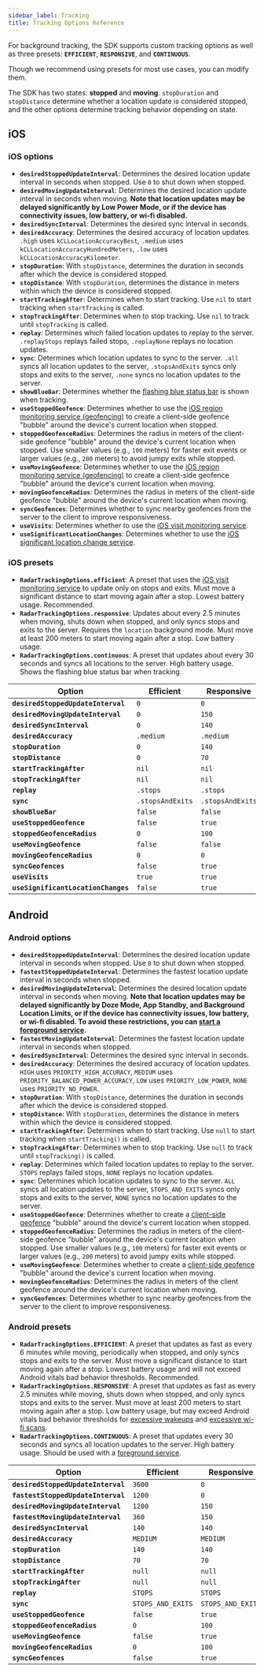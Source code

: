 ```yaml
---
sidebar_label: Tracking
title: Tracking Options Reference
---
```


For background tracking, the SDK supports custom tracking options as well as three presets: **`EFFICIENT`**, **`RESPONSIVE`**, and **`CONTINUOUS`**.

Though we recommend using presets for most use cases, you can modify them.

The SDK has two states: **stopped** and **moving**. `stopDuration` and `stopDistance` determine whether a location update is considered stopped, and the other options determine tracking behavior depending on state.

## iOS

### iOS options

- **`desiredStoppedUpdateInterval`**: Determines the desired location update interval in seconds when stopped. Use `0` to shut down when stopped.
- **`desiredMovingUpdateInterval`**: Determines the desired location update interval in seconds when moving. **Note that location updates may be delayed significantly by Low Power Mode, or if the device has connectivity issues, low battery, or wi-fi disabled.**
- **`desiredSyncInterval`**: Determines the desired sync interval in seconds.
- **`desiredAccuracy`**: Determines the desired accuracy of location updates.  `.high` uses `kCLLocationAccuracyBest`, `.medium` uses `kCLLocationAccuracyHundredMeters`, `.low` uses `kCLLocationAccuracyKilometer`.
- **`stopDuration`**: With `stopDistance`, determines the duration in seconds after which the device is considered stopped.
- **`stopDistance`**: With `stopDuration`, determines the distance in meters within which the device is considered stopped.
- **`startTrackingAfter`**: Determines when to start tracking. Use `nil` to start tracking when `startTracking` is called.
- **`stopTrackingAfter`**: Determines when to stop tracking. Use `nil` to track until `stopTracking` is called.
- **`replay`**: Determines which failed location updates to replay to the server. `.replayStops` replays failed stops, `.replayNone` replays no location updates.
- **`sync`**: Determines which location updates to sync to the server. `.all` syncs all location updates to the server, `.stopsAndExits` syncs only stops and exits to the server, `.none` syncs no location updates to the server.
- **`showBlueBar`**: Determines whether the [flashing blue status bar](https://developer.apple.com/documentation/corelocation/cllocationmanager/2923541-showsbackgroundlocationindicator) is shown when tracking.
- **`useStoppedGeofence`**: Determines whether to use the [iOS region monitoring service (geofencing)](https://developer.apple.com/documentation/corelocation/monitoring_the_user_s_proximity_to_geographic_regions) to create a client-side geofence "bubble" around the device's current location when stopped.
- **`stoppedGeofenceRadius`**: Determines the radius in meters of the client-side geofence "bubble" around the device's current location when stopped. Use smaller values (e.g., `100` meters) for faster exit events or larger values (e.g., `200` meters) to avoid jumpy exits while stopped.
- **`useMovingGeofence`**: Determines whether to use the [iOS region monitoring service (geofencing)](https://developer.apple.com/documentation/corelocation/monitoring_the_user_s_proximity_to_geographic_regions) to create a client-side geofence "bubble" around the device's current location when moving.
- **`movingGeofenceRadius`**: Determines the radius in meters of the client-side geofence "bubble" around the device's current location when moving.
- **`syncGeofences`**: Determines whether to sync nearby geofences from the server to the client to improve responsiveness.
- **`useVisits`**: Determines whether to use the [iOS visit monitoring service](https://developer.apple.com/documentation/corelocation/getting_the_user_s_location/using_the_visits_location_service).
- **`useSignificantLocationChanges`**: Determines whether to use the [iOS significant location change service](https://developer.apple.com/documentation/corelocation/getting_the_user_s_location/using_the_significant-change_location_service).

### iOS presets

- **`RadarTrackingOptions.efficient`**: A preset that uses the [iOS visit monitoring service](https://developer.apple.com/documentation/corelocation/getting_the_user_s_location/using_the_visits_location_service) to update only on stops and exits. Must move a significant distance to start moving again after a stop. Lowest battery usage. Recommended.
- **`RadarTrackingOptions.responsive`**: Updates about every 2.5 minutes when moving, shuts down when stopped, and only syncs stops and exits to the server. Requires the `location` background mode. Must move at least 200 meters to start moving again after a stop. Low battery usage.
- **`RadarTrackingOptions.continuous`**: A preset that updates about every 30 seconds and syncs all locations to the server. High battery usage. Shows the flashing blue status bar when tracking.

Option | Efficient | Responsive | Continuous
--- | --- | --- | ---
**`desiredStoppedUpdateInterval`** | `0` | `0` | `30`
**`desiredMovingUpdateInterval`** | `0` | `150` | `30`
**`desiredSyncInterval`** | `0` | `140` | `20`
**`desiredAccuracy`** | `.medium` | `.medium` | `.high`
**`stopDuration`** | `0` | `140` | `140`
**`stopDistance`** | `0` | `70` | `70`
**`startTrackingAfter`** | `nil` | `nil` | `nil`
**`stopTrackingAfter`** | `nil` | `nil` | `nil`
**`replay`** | `.stops` | `.stops` | `.none`
**`sync`** | `.stopsAndExits` | `.stopsAndExits` | `.all`
**`showBlueBar`** | `false` | `false` | `true`
**`useStoppedGeofence`** | `false` | `true` | `false`
**`stoppedGeofenceRadius`** | `0` | `100` | `0`
**`useMovingGeofence`** | `false` | `false` | `false`
**`movingGeofenceRadius`** | `0` | `0` | `0`
**`syncGeofences`** | `false` | `true` | `false`
**`useVisits`** | `true` | `true` | `false`
**`useSignificantLocationChanges`** | `false` | `true` | `false`

## Android

### Android options

- **`desiredStoppedUpdateInterval`**: Determines the desired location update interval in seconds when stopped. Use `0` to shut down when stopped.
- **`fastestStoppedUpdateInterval`**: Determines the fastest location update interval in seconds when stopped.
- **`desiredMovingUpdateInterval`**: Determines the desired location update interval in seconds when moving. **Note that location updates may be delayed significantly by Doze Mode, App Standby, and Background Location Limits, or if the device has connectivity issues, low battery, or wi-fi disabled. To avoid these restrictions, you can [start a foreground service](https://developer.android.com/about/versions/oreo/background-location-limits).**
- **`fastestMovingUpdateInterval`**: Determines the fastest location update interval in seconds when stopped.
- **`desiredSyncInterval`**: Determines the desired sync interval in seconds.
- **`desiredAccuracy`**: Determines the desired accuracy of location updates. `HIGH` uses `PRIORITY_HIGH_ACCURACY`, `MEDIUM` uses `PRIORITY_BALANCED_POWER_ACCURACY`, `LOW` uses `PRIORITY_LOW_POWER`, `NONE` uses `PRIORITY_NO_POWER`.
- **`stopDuration`**: With `stopDistance`, determines the duration in seconds after which the device is considered stopped.
- **`stopDistance`**: With `stopDuration`, determines the distance in meters within which the device is considered stopped.
- **`startTrackingAfter`**: Determines when to start tracking. Use `null` to start tracking when `startTracking()` is called.
- **`stopTrackingAfter`**: Determines when to stop tracking. Use `null` to track until `stopTracking()` is called.
- **`replay`**: Determines which failed location updates to replay to the server. `STOPS` replays failed stops, `NONE` replays no location updates.
- **`sync`**: Determines which location updates to sync to the server. `ALL` syncs all location updates to the server, `STOPS_AND_EXITS` syncs only stops and exits to the server, `NONE` syncs no location updates to the server.
- **`useStoppedGeofence`**: Determines whether to create a [client-side geofence](https://developer.android.com/training/location/geofencing) "bubble" around the device's current location when stopped.
- **`stoppedGeofenceRadius`**: Determines the radius in meters of the client-side geofence "bubble" around the device's current location when stopped. Use smaller values (e.g., `100` meters) for faster exit events or larger values (e.g., `200` meters) to avoid jumpy exits while stopped.
- **`useMovingGeofence`**: Determines whether to create a [client-side geofence](https://developer.android.com/training/location/geofencing) "bubble" around the device's current location when moving.
- **`movingGeofenceRadius`**: Determines the radius in meters of the client geofence around the device's current location when moving.
- **`syncGeofences`**: Determines whether to sync nearby geofences from the server to the client to improve responsiveness.

### Android presets

- **`RadarTrackingOptions.EFFICIENT`**: A preset that updates as fast as every 6 minutes while moving, periodically when stopped, and only syncs stops and exits to the server. Must move a significant distance to start moving again after a stop. Lowest battery usage and will not exceed Android vitals bad behavior thresholds. Recommended.
- **`RadarTrackingOptions.RESPONSIVE`**: A preset that updates as fast as every 2.5 minutes while moving, shuts down when stopped, and only syncs stops and exits to the server. Must move at least 200 meters to start moving again after a stop. Low battery usage, but may exceed Android vitals bad behavior thresholds for [excessive wakeups](https://developer.android.com/topic/performance/vitals/wakeup.html) and [excessive wi-fi scans](https://developer.android.com/topic/performance/vitals/bg-wifi.html).
- **`RadarTrackingOptions.CONTINUOUS`**: A preset that updates every 30 seconds and syncs all location updates to the server. High battery usage. Should be used with a [foreground service](https://developer.android.com/about/versions/oreo/background-location-limits).

Option | Efficient | Responsive | Continuous
--- | --- | --- | ---
**`desiredStoppedUpdateInterval`** | `3600` | `0` | `30`
**`fastestStoppedUpdateInterval`** | `1200` | `0` | `30`
**`desiredMovingUpdateInterval`** | `1200` | `150` | `30`
**`fastestMovingUpdateInterval`** | `360` |`150` | `30`
**`desiredSyncInterval`** | `140` | `140` | `20`
**`desiredAccuracy`** | `MEDIUM` | `MEDIUM` | `HIGH`
**`stopDuration`** | `140` | `140` | `0`
**`stopDistance`** | `70` | `70` | `0`
**`startTrackingAfter`** | `null` | `null` | `null`
**`stopTrackingAfter`** | `null` | `null` | `null`
**`replay`** | `STOPS` | `STOPS` | `NONE`
**`sync`** | `STOPS_AND_EXITS` | `STOPS_AND_EXITS` | `ALL`
**`useStoppedGeofence`** | `false` | `true` | `false`
**`stoppedGeofenceRadius`** | `0` | `100` | `0`
**`useMovingGeofence`** | `false` | `true` | `false`
**`movingGeofenceRadius`** | `0` | `100` | `0`
**`syncGeofences`** | `false` | `true` | `false`
